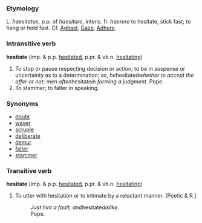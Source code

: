 ===Etymology===
L. ''haesitatus'', p.p. of
''haesitare'', intens. fr. ''haerere'' to hesitate, stick fast;
to hang or hold fast.  Cf. [[Aghast]], [[Gaze]],
[[Adhere]].

===Intransitive verb===
'''hesitate''' (imp. & p.p. [[hesitated]], p.pr. & vb.n. [[hesitating]])

#To stop or pause respecting decision or action; to be in suspense or uncertainty as to a determination; as, ''he ''hesitated'' whether to accept the offer or not''; ''men often ''hesitate'' in forming a judgment.''  Pope.
#To stammer; to falter in speaking.

===Synonyms===
*[[doubt]]
*[[waver]]
*[[scruple]]
*[[deliberate]]
*[[demur]]
*[[falter]]
*[[stammer]]

===Transitive verb===
'''hesitate''' (imp. & p.p. [[hesitated]], p.pr. & vb.n. [[hesitating]])

#To utter with hesitation or to intimate by a reluctant manner.  [Poetic & R.]
#:''Just hint a fault, and ''hesitate'' dislike.''<br>Pope.